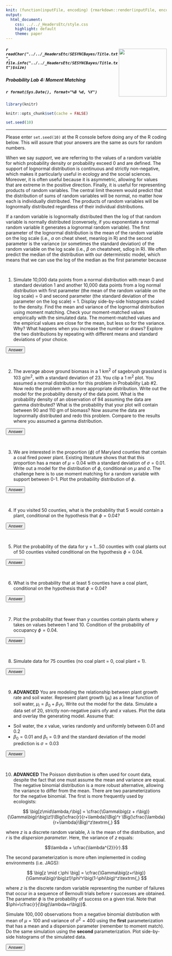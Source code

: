 ```yaml
---
knit: (function(inputFile, encoding) {rmarkdown::render(inputFile, encoding = encoding, output_dir = "../../content/labs")})
output:
  html_document:
    css: ../../_HeadersEtc/style.css
    highlight: default
    theme: paper
---
```


<script src="../../_HeadersEtc/hideOutput.js"></script>

<img src="../../_HeadersEtc/SESYNCBayes/logo_plus_grants.png" style="position:relative;float:right;padding-top:10px;width:150px;height=150px" />

##### `r readChar("../../_HeadersEtc/SESYNCBayes/Title.txt", file.info("../../_HeadersEtc/SESYNCBayes/Title.txt")$size)`

##### Probability Lab 4: Moment Matching

##### `r format(Sys.Date(), format="%B %d, %Y")`

```r

library(knitr)

knitr::opts_chunk$set(cache = FALSE)

set.seed(10)

```

----

Please enter `set.seed(10)` at the R console before doing any of the R coding below.  This will assure that your answers are the same as ours for random numbers.

When we say *support*, we are referring to the values of a random variable for which probability density or probability exceed 0 and are defined.  The support of  lognormal distribution is continuous and strictly non-negative, which makes it particularly useful in ecology and the social sciences.  Moreover, it is often useful because it is asymmetric, allowing for values that are extreme in the positive direction.  Finally, it is useful for representing products of random variables.  The central limit theorem would predict that the distribution of sums of random variables will be normal, no matter how each is individually distributed. The products of random variables will be lognormally distributed regardless of their individual distributions.

If a random variable is lognormally distributed then the log of that random variable is normally distributed (conversely, if you exponentiate a normal random variable it generates a lognormal random variable). The first parameter of the lognormal distribution is the mean of the random variable on the log scale (i.e., $\alpha$ on cheat sheet, meanlog in R) and the second parameter is the variance (or sometimes the standard deviation) of the random variable on the log scale (i.e., $\beta$ on cheatsheet, sdlog in R). We often predict the median of the distribution with our deterministic model, which means that we can use the log of the median as the first parameter because

\begin{eqnarray}
z \sim  \textrm{lognormal}\big(\alpha,\beta\big)\\
\textrm{median}\big(z\big) = e^{\alpha}\\
\textrm{log}\big(\textrm{median}\big(z\big)\big) = \alpha
\end{eqnarray}

<br>

1. Simulate 10,000 data points from a normal distribution with mean 0 and standard deviation 1 and another 10,000 data points from a log normal distribution with first parameter (the mean of the random variable on the log scale) = 0 and second parameter (the standard deviation of the parameter on the log scale) = 1. Display side-by-side histograms scaled to the density. Find the mean and variance of the lognormal distribution using moment matching. Check your moment-matched values empirically with the simulated data. The moment-matched values and the empirical values are close for the mean, but less so for the variance.  Why?  What happens when you increase the number or draws? Explore the two distributions by repeating with different means and standard deviations of your choice.

<button class="button" onclick="toggle_visibility('myDIV1');">Answer</button>

<div id="myDIV1", style="display:none">

<br>

``` r
par(mfrow = c(1, 2))

mean.var <- 0
sd.var <- 1
n <- 100000
log.y <- rnorm(n, mean = mean.var, sd = sd.var)
hist(log.y, breaks = 50, prob = TRUE, main = "") 

x  <- seq(-4, 4, .01)
z <- dnorm(x, mean = mean.var, sd = sd.var)
lines(x, z, col = "red", lwd = 2)
y <- rlnorm(n, meanlog = mean.var, sdlog = sd.var)
hist(y, ylim = c(0, .7), breaks = 250, prob = TRUE, xlim = c(0, 10), main = "") 
x <- seq(0, 50, .01)
z <- dlnorm(x, meanlog = mean.var, sdlog = sd.var)
lines(x, z, col = "red", lwd = 2)
```

``` r
mean(log.y)

var(log.y)

(mean.y <- exp(mean.var + sd.var^2/2))

(mean(y))

(var.y <- (exp(sd.var^2) - 1) * exp(2 * mean.var + sd.var^2))

(var(y))

```

</div>

<br>

2. The average above ground biomass in a 1 km^2^ of sagebrush grassland is 103 g/m^2^, with a standard deviation of 23. You clip a 1 m^2^ plot. You assumed a normal distribution for this problem in Probability Lab #2. Now redo the problem with a more appropriate distribution. Write out the model for the probability density of the data point. What is the probability density of an observation of 94 assuming the data are gamma distributed? What is the probability that your plot will contain between 90 and 110 gm of biomass? Now assume the data are lognormally distributed and redo this problem. Compare to the results where you assumed a gamma distribution.

<button class="button" onclick="toggle_visibility('myDIV2');">Answer</button>

<div id="myDIV2", style="display:none">

<br>

$$y_i \sim \textrm{gamma}\bigg(\frac{103^{2}}{23^{2}}, \frac{103}{23^{2}}\bigg)$$

<br>

``` r
x <- 94 
mu <- 103
sd <- 23
shape <- mu**2/sd**2
rate <- mu/sd**2
dgamma(x, shape, rate)

q <- c(110, 90)
p.bound <- pgamma(q, shape, rate)
p.bound[1] - p.bound[2]
```

Here is the case where we moment match into the mean of the lognormal. We are saying the the mean of the unlogged data is 103 and the standard deviation is 23. In this case we need to express the parameters of the lognormal as a function of these untransformed moments.

$$y_i \sim \textrm{lognormal}\bigg(\log(103)-\log\bigg(\sqrt{1+\frac{23^2}{103^2}}\bigg),\,\log\bigg(1+\frac{23^2}{103^2}\bigg)\bigg)$$

``` r
x <- 94 
mu <- 103
sd <- 23
(alpha <- log(mu) - log((1 + (23^2/103^2))^.5))
(beta <-  log(1 + (23^2/103^2))^.5)
dlnorm(x, alpha, beta)

q <- c(110, 90)
p.bound <- plnorm(q, alpha, beta)
p.bound[1] - p.bound[2]
```

</div>

<br>

3. We are interested in the proportion ($\phi$) of Maryland counties that contain a coal fired power plant. Existing literature shows that that this proportion has a mean of $\mu = 0.04$ with a standard deviation of $\sigma = 0.01$. Write out a model for the distribution of $\phi$, conditional on $\mu$ and $\sigma$. The challenge here is to use moment matching for a random variable with support between 0-1. Plot the probability distribution of $\phi$.  

<button class="button" onclick="toggle_visibility('myDIV3');">Answer</button>

<div id="myDIV3", style="display:none">

<br>

$$
\begin{align}
\alpha &=\cfrac{\big(\mu^2 - \mu^3 - \mu\sigma^2\big)}{\sigma^2}\\
\beta &=\cfrac{\big(\mu - 2\mu^2 + \mu^3 - \sigma^2 + \mu\sigma^2\big)}{\sigma^2}\\
\phi &\sim \textrm{beta}\big(\alpha,\beta\big)
\end{align}
$$
<br>

``` r
shapeit <- function(mu, sigma){
  a <- (mu^2 - mu^3 - mu * sigma^2)/sigma^2
  b <- (mu - 2 * mu^2 + mu^3 - sigma^2 + mu * sigma^2)/sigma^2
  shape_ps <- c(a, b)
  return(shape_ps)
}

betaParms <- shapeit(mu = .04, sigma = .01)
x <- seq(0, .2, .001)
y <- dbeta(x, betaParms[1], betaParms[2])

plot(x, y,type = 'l', ylab = expression(paste("[",phi,"]")), xlab = expression(phi), 
  xlim = c(0, 0.1), lwd = 2)
```

</div>

<br>

4. If you visited 50 counties, what is the probability that 5 would contain a plant, conditional on the hypothesis that $\phi=0.04$? 

<button class="button" onclick="toggle_visibility('myDIV3A');">Answer</button>

<div id="myDIV3A", style="display:none">

<br>

$$\Pr(y=5 \mid \phi, n=50) = \textrm{binomial}\big(y=5\mid \phi=0.04,n=50\big) =\binom{50}{5}0.04^5(1-0.04)^{50-5}$$

``` r
x <- 5
phi <- 0.04
n <- 50
dbinom(x = x, p = phi, size = n)
```

</div>

<br>

5. Plot the probability of the data for y = 1...50 counties with coal plants out of 50 counties visited conditional on the hypothesis $\phi=0.04$.

<button class="button" onclick="toggle_visibility('myDIV3B');">Answer</button>

<div id="myDIV3B", style="display:none">

<br>

``` r
x <- seq(0, 50)
y <- dbinom(x = x, p = phi, size = n)
plot(x, y, type = 'h', ylab = expression(paste("Pr(y|",phi,")"),), xlab = expression(y), lwd = 3, col = "blue")
```

</div>

<br>

6. What is the probability that at least 5 counties have a coal plant, conditional on the hypothesis that $\phi=0.04$?  

<button class="button" onclick="toggle_visibility('myDIV3C');">Answer</button>

<div id="myDIV3C", style="display:none">

<br>

$$\begin{align*}
\Pr\big(y \geq5 \mid \phi, n=50\big) & =  \textrm{binomial}\big(y \geq5 \mid \phi=0.04,n=50\big)\\
&= \sum_{y_{i}\in(5,6,\ldots,50)}\binom{50}{y_{i}}\big(0.04\big)^{\,y_{i}}\big(1-0.04\big)^{50-y_{i}}\\
\end{align*}$$

``` r
q <- 4
phi <- 0.04
n <- 50
(1 - pbinom(q = q, p = phi, size = n))
```

</div>

<br>

7. Plot the probability that fewer than $y$ counties contain plants where $y$ takes on values between 1 and 10. Condition of the probability of occupancy $\phi=0.04$.

<button class="button" onclick="toggle_visibility('myDIV3D');">Answer</button>

<div id="myDIV3D", style="display:none">

<br>

``` r
x <- seq(0, 10)
y <- pbinom(q = x-1, p = phi, size = n) # note -1 to represent "fewer"
plot(x, y, ylab = expression(paste("P(",Y <= y," | ",phi,")")), xlab = expression(y), 
  pch = 16, col = "red", cex = 1.5)
```

</div>

<br>

8. Simulate data for 75 counties (no coal plant = 0, coal plant = 1).
    
<button class="button" onclick="toggle_visibility('myDIV3E');">Answer</button>

<div id="myDIV3E", style="display:none">

<br>

$$
y \sim \textrm{binomial}(1, \phi) \equiv y \sim \textrm{Bernoulli}(\phi)
$$

``` r
n <- 75
size <- 1
phi <- 0.04
(ySim <- rbinom(n = n, size = size, prob = phi))
```

</div>

<br>

9. **ADVANCED** You are modeling the relationship between plant growth rate and soil water. Represent plant growth ($\mu_i$) as a linear function of soil water, $\mu_i = \beta_{0} + \beta_{1}x_{i}$. Write out the model for the data. Simulate a data set of $20$, strictly non-negative pairs of$y$ and $x$ values. Plot the data and overlay the generating model. Assume that:

- Soil water, the $x$ value, varies randomly and uniformly between $0.01$ and $0.2$ 
- $\beta_0 = 0.01$ and $\beta_1 = 0.9$ and the standard deviation of the model prediction is $\sigma = 0.03$  

<button class="button" onclick="toggle_visibility('myDIV10');">Answer</button>

<div id="myDIV10", style="display:none">

\begin{eqnarray}
\mu_i &=& \beta_0 + \beta_1x_1\\
\alpha_i &=& \cfrac{\mu_i^2}{\sigma^2}\\
\beta_i &=& \cfrac{\mu_i}{\sigma^2}\\
y_i &\sim& \textrm{gamma}\big(\alpha_i,\beta_i\big)\\
\end{eqnarray}

<br>

``` r
x <- runif(20, 0.01, 0.2)
mu <- 0.01 + 0.9 * x
sigma <- 0.03
alpha <- mu^2/sigma^2
beta <- mu/sigma^2
y <- rgamma(length(x), alpha, beta)
plot(x, y, xlab = "Soil Moisture", ylab = "Growth Rate", pch = 16, col = "red", cex = 1.5)
lines(x, mu, lwd = 2)
```

</div>

<br>

10. **ADVANCED** The Poisson distribution is often used for count data, despite the fact that one must assume the mean and variance are equal. The negative binomial distribution is a more robust alternative, allowing the variance to differ from the mean. There are two parameterizations for the negative binomial. The first is more frequently used by ecologists: 

$$
\big[z\mid\lambda,r\big] = 
\cfrac{\Gamma\big(z + r\big)}{\Gamma\big(r\big)z!}\Big(\cfrac{r}{r+\lambda}\Big)^r
\Big(\cfrac{\lambda}{r+\lambda}\Big)^z\textrm{,}
$$

where $z$ is a discrete random variable, $\lambda$ is the mean of the distribution, and $r$ is the *dispersion parameter*. Here, the variance of $z$ equals:

$$\lambda + \cfrac{\lambda^{2}}{r}.$$

The second parameterization is more often implemented in coding environments (i.e. JAGS):

$$
\big[z \mid r,\phi \big] = \cfrac{\Gamma\big(z+r\big)}{\Gamma\big(r\big)z!}\phi^r\big(1-\phi\big)^z\textrm{,}
$$

where $z$ is the discrete random variable representing the number of failures that occur in a sequence of Bernoulli trials before $r$ successes are obtained. The parameter $\phi$ is the probability of success on a given trial. Note that $\phi=\cfrac{r}{\big(\lambda+r\big)}$.

Simulate $100,000$ observations from a negative binomial distribution with mean of $\mu = 100$ and variance of $\sigma^2 = 400$ using the **first** parameterization that has a mean and a dispersion parameter (remember to moment match). Do the same simulation using the **second** parameterization. Plot side-by-side histograms of the simulated data.

<button class="button" onclick="toggle_visibility('myDIV12');">Answer</button>

<div id="myDIV12", style="display:none">

<br>

``` r
n <- 100000
lambda <- 100
sigma2 <- 400
r <- lambda^2/(sigma2 - lambda)
z1 <- rnbinom(n, mu = lambda, size = r)
mean(z1)
var(z1)
```

``` r
n <- 100000
lambda <- 100
sigma2 <- 400
r <- lambda^2/(sigma2 - lambda)
phi <- r/(r + lambda)
z2 <- rnbinom(n, prob = phi ,size = r)
mean(z2)
var(z2)
```

``` r
par(mfrow = c(1, 2))
hist(z1, col = "gray")
hist(z2, col = "gray")
```

</div>

<br>
